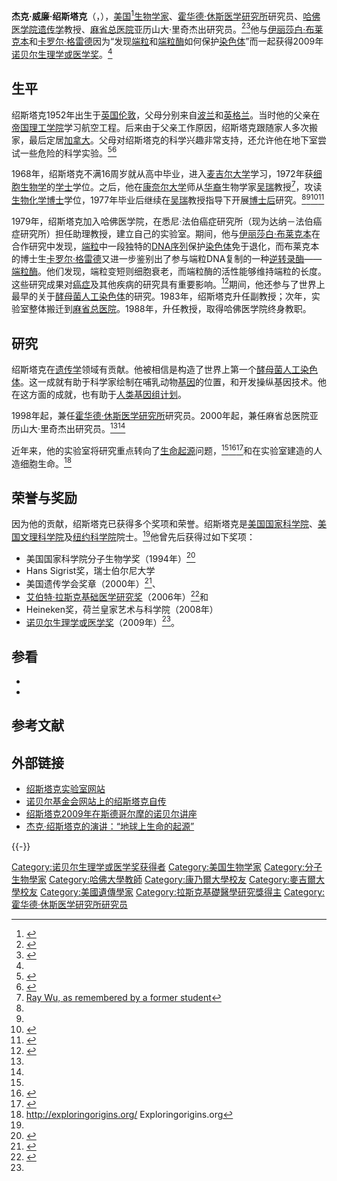 {{noteTA
|T=zh-hans:杰克·绍斯塔克; zh-hant:傑克·索斯塔克;
|1=zh-hans:绍斯塔克; zh-hant:索斯塔克;
}}
{{Infobox_Scientist
| name              = 杰克·绍斯塔克[[File:Nobel_prize_medal.svg|25px]]<br /><small>Jack William Szostak</small>
| image             = Nobel Prize 2009-Press Conference Physiology or Medicine-16.jpg
| image_width       = 
| caption           = 
| birth_date        = {{birth date and age|1952|11|09}}
| birth_place       = [[英国|英国]][[倫敦|倫敦]]
| death_date        = 
| death_place       = 
| residence         = [[美国|美国]][[马萨诸塞|马萨诸塞]]
| nationality       = {{USA}}/{{CAN}}
| field             = [[生物学|生物学]]
| known_for         = 
| work_institution  = [[哈佛医学院|哈佛医学院]]<br />[[霍华德·休斯医学研究所|霍华德·休斯医学研究所]]
| alma_mater        = [[麦吉尔大学|麦吉尔大学]]（学士）<br />[[康奈尔大学|康奈尔大学]]（博士）
| doctoral_advisor  = [[吴瑞|吴瑞]]
| doctoral_students = [[珍妮弗·道德纳|珍妮弗·道德纳]]
| prizes            = 美国国家科学院分子生物学奖(1994)<br />[[拉斯克奖|艾伯特·拉斯克基础医学研究奖]]（2006年）<br />[[诺贝尔生理学或医学奖|诺贝尔生理学或医学奖]]（2009年）
| religion          = 
| footnotes         = 
| URL               = 
}}
'''杰克·威廉·绍斯塔克'''（{{lang-en|'''Jack William Szostak'''}}，{{bd|1952年|11月9日|catIdx=Szostak, Jack}}），[[美国|美国]]<ref name="nobel_press">{{cite web |url=http://www.nobelprize.org/nobel_prizes/medicine/laureates/2009/press.html |title=The 2009 Nobel Prize in Physiology or Medicine - Press Release |publisher=[[诺贝尔基金会|诺贝尔基金会]] |date=2009年10月5日 |accessdate=2011年11月13日 |language=en |archive-date=2018年8月8日 |archive-url=https://web.archive.org/web/20180808073650/https://www.nobelprize.org/nobel_prizes/medicine/laureates/2009/press.html |dead-url=no }}</ref>[[生物学家|生物学家]]、[[霍华德·休斯医学研究所|霍华德·休斯医学研究所]]研究员、[[哈佛医学院|哈佛医学院]][[遗传学|遗传学]]教授、[[麻省总医院|麻省总医院]]亚历山大·里奇杰出研究员。<ref name="hhmi">{{cite web |url=http://www.hhmi.org/research/investigators/szostak_bio.html |title=HHMI Scientist Bio: Jack W. Szostak, Ph.D. |publisher=[[霍华德·休斯医学研究所|霍华德·休斯医学研究所]] |date= |accessdate=2011年11月13日 |language=en |archive-date=2013年6月1日 |archive-url=https://web.archive.org/web/20130601212258/http://www.hhmi.org/research/investigators/szostak_bio.html |dead-url=no }}</ref><ref name="lab">{{cite web |url=http://genetics.mgh.harvard.edu/szostakweb/people.html |title=Szostak Lab: People |publisher=绍斯塔克实验室 |date= |accessdate=2011年11月13日 |language=en |archive-date=2011年12月14日 |archive-url=https://web.archive.org/web/20111214055218/http://genetics.mgh.harvard.edu/szostakweb/people.html |dead-url=no }}</ref>他与[[伊丽莎白·布莱克本|伊丽莎白·布莱克本]]和[[卡罗尔·格雷德|卡罗尔·格雷德]]因为“发现[[端粒|端粒]]和[[端粒酶|端粒酶]]如何保护[[染色体|染色体]]”而一起获得2009年[[诺贝尔生理学或医学奖|诺贝尔生理学或医学奖]]。<ref name="nobel_press"/>

== 生平 ==
绍斯塔克1952年出生于[[英国|英国]][[伦敦|伦敦]]，父母分别来自[[波兰|波兰]]和[[英格兰|英格兰]]。当时他的父亲在[[帝国理工学院|帝国理工学院]]学习航空工程。后来由于父亲工作原因，绍斯塔克跟随家人多次搬家，最后定居[[加拿大|加拿大]]。父母对绍斯塔克的科学兴趣非常支持，还允许他在地下室尝试一些危险的科学实验。<ref name="nobel_bio">{{cite web |url=http://www.nobelprize.org/nobel_prizes/medicine/laureates/2009/szostak.html |title=Jack W. Szostak - Biographical |publisher=[[诺贝尔基金会|诺贝尔基金会]] |date= |accessdate=2011年11月13日 |language=en |archive-date=2013年5月13日 |archive-url=https://web.archive.org/web/20130513160227/http://www.nobelprize.org/nobel_prizes/medicine/laureates/2009/szostak.html |dead-url=no }}</ref><ref name="sinovision">{{cite web |url=http://www.sinovision.net/index.php?module=newspaper&act=details&col_id=331&news_id=171062 |title=探索生命起源之門——記諾貝爾奬獲得者杰克·紹斯塔克博士 |publisher=美国中文网，原载《僑報周末》 |date=2011年5月16日 |accessdate=2011年11月13日 |language= |archive-date=2020年9月14日 |archive-url=https://web.archive.org/web/20200914205830/http://www.sinovision.net/index.php?module=newspaper&act=details&col_id=331&news_id=171062 |dead-url=no }}</ref>

1968年，绍斯塔克不满16周岁就从高中毕业，进入[[麦吉尔大学|麦吉尔大学]]学习，1972年获[[细胞生物学|细胞生物学]]的[[学士|学士]]学位。之后，他在[[康奈尔大学|康奈尔大学]]师从[[华裔|华裔]]生物学家[[吴瑞|吴瑞]]教授<ref>[http://www.springerlink.com/content/g274621682085040/ Ray Wu, as remembered by a former student]{{Dead link|date=2020年2月 |bot=InternetArchiveBot |fix-attempted=yes }}</ref>，攻读[[生物化学|生物化学]][[博士|博士]]学位，1977年毕业后继续在[[吴瑞|吴瑞]]教授指导下开展[[博士后|博士后]]研究。<ref name="nobel_bio"/><ref name="sinovision"/><ref>{{cite journal en |author=Szostak, Jack |title=Ray Wu, as remembered by a former student |journal=Science in China Series C: Life Sciences |volume=52 |issue=2 |pages=108–110 |doi=10.1007/s11427-009-0023-6 |url=http://www.springerlink.com/content/g274621682085040/ |date=February 2009 }}{{Dead link|date=2020年2月 |bot=InternetArchiveBot |fix-attempted=yes }}{{En icon}}</ref><ref name="mgh">{{cite web|url=http://ccib.mgh.harvard.edu/vitas/SzostakCV.pdf |title=Curriculum Vitae of Jack W. Szostak |publisher=[[麻省总医院|麻省总医院]] |date= |accessdate=2011年11月13日 |language=en |format=PDF |deadurl=yes |archiveurl=https://web.archive.org/web/20080828190726/http://ccib.mgh.harvard.edu/vitas/SzostakCV.pdf |archivedate=2008年8月28日 }}</ref>

1979年，绍斯塔克加入哈佛医学院，在悉尼·法伯癌症研究所（现为达纳－法伯癌症研究所）担任助理教授，建立自己的实验室。期间，他与[[伊丽莎白·布莱克本|伊丽莎白·布莱克本]]在合作研究中发现，[[端粒|端粒]]中一段独特的[[DNA序列|DNA序列]]保护[[染色体|染色体]]免于退化，而布莱克本的博士生[[卡罗尔·格雷德|卡罗尔·格雷德]]又进一步鉴别出了参与端粒DNA复制的一种[[逆转录酶|逆转录酶]]——[[端粒酶|端粒酶]]。他们发现，端粒变短则细胞衰老，而端粒酶的活性能够维持端粒的长度。这些研究成果对[[癌症|癌症]]及其他疾病的研究具有重要影响。<ref name="sfbt">{{cite web |url=http://sanfrancisco.bizjournals.com/sanfrancisco/stories/2009/10/05/daily1.html |title=UCSF's Elizabeth Blackburn wins Nobel Prize |first=Ron |last=Leuty |publisher=San Francisco Business Times |date=2009年10月5日 |accessdate=2011年11月13日 |language=en |archive-date=2009年10月10日 |archive-url=https://web.archive.org/web/20091010025303/http://sanfrancisco.bizjournals.com/sanfrancisco/stories/2009/10/05/daily1.html |dead-url=no }}</ref>期间，他还参与了世界上最早的关于[[酵母菌人工染色体|酵母菌人工染色体]]的研究。1983年，绍斯塔克升任副教授；次年，实验室整体搬迁到[[麻省总医院|麻省总医院]]。1988年，升任教授，取得哈佛医学院终身教职。

== 研究 ==
绍斯塔克在[[遗传学|遗传学]]领域有贡献。他被相信是构造了世界上第一个[[酵母菌人工染色体|酵母菌人工染色体]]。这一成就有助于科学家绘制在哺乳动物[[基因|基因]]的位置，和开发操纵基因技术。他在这方面的成就，也有助于[[人类基因组计划|人类基因组计划]]。

1998年起，兼任[[霍华德·休斯医学研究所|霍华德·休斯医学研究所]]研究员。2000年起，兼任麻省总医院亚历山大·里奇杰出研究员。<ref name="hhmi"/><ref name="mgh"/>

近年来，他的实验室将研究重点转向了[[生命起源|生命起源]]问题，<ref name="nobel_bio"/><ref>{{cite web |url=http://www.hms.harvard.edu/dms/bbs/fac/szostak.php |title=Jack W. Szostak |publisher=哈佛医学院 |date= |accessdate=2011年11月13日 |language=en |archive-date=2021年3月9日 |archive-url=https://web.archive.org/web/20210309165940/https://www.hms.harvard.edu/dms/BBS/fac/Szostak.php |dead-url=no }}</ref><ref>{{cite web |url=http://exploringorigins.org/about.html |title=About the Exploring Origins Project |publisher=exploringorigins.org |date= |accessdate=2011年11月13日 |language=en |archive-date=2021年3月22日 |archive-url=https://web.archive.org/web/20210322111950/http://exploringorigins.org/about.html |dead-url=no }}</ref>和在实验室建造的人造细胞生命。<ref>http://exploringorigins.org/ {{Wayback|url=http://exploringorigins.org/ |date=20201231055008 }} Exploringorigins.org</ref>

== 荣誉与奖励 ==
因为他的贡献，绍斯塔克已获得多个奖项和荣誉。绍斯塔克是[[美国国家科学院|美国国家科学院]]、[[美国文理科学院|美国文理科学院]]及[[纽约科学院|纽约科学院]]院士。<ref name="hhmi"/>他曾先后获得过如下奖项：
* 美国国家科学院分子生物学奖（1994年）<ref>{{cite web |url=http://nas.nasonline.org/site/PageServer?pagename=AWARDS_molbio |title=NAS Award in Molecular Biology |publisher=[[美国国家科学院|美国国家科学院]] |date= |accessdate=2011年11月13日 |language=en |deadurl=yes |archiveurl=https://web.archive.org/web/20120722011217/http://nas.nasonline.org/site/PageServer?pagename=AWARDS_molbio |archivedate=2012年7月22日 }}</ref>
* Hans Sigrist奖，瑞士伯尔尼大学
* 美国遗传学会奖章（2000年）<ref>{{cite web |url=http://www.genetics-gsa.org/pages/pastawards.shtml |title=Past GSA Award Recipients |publisher=美国遗传学会 |date= |accessdate=2011年11月13日 |language=en |archive-url=https://web.archive.org/web/20170201221917/http://www.genetics-gsa.org/pages/pastawards.shtml |archive-date=2017年2月1日 |dead-url=yes }}</ref>、
* [[拉斯克奖|艾伯特·拉斯克基础医学研究奖]]（2006年）<ref>{{cite web |url=http://www.laskerfoundation.org/awards/2006basic.htm |title=2006 Basic Medical Research Award |publisher=拉斯克基金会 |date= |accessdate=2011年11月13日 |language=en |archive-date=2008年9月18日 |archive-url=https://web.archive.org/web/20080918121732/http://www.laskerfoundation.org/awards/2006basic.htm |dead-url=yes }}</ref>和
* Heineken奖，荷兰皇家艺术与科学院（2008年）
* [[诺贝尔生理学或医学奖|诺贝尔生理学或医学奖]]（2009年）<ref name="nobel_press"/>。

== 参看 ==
* {{link-en|RNA的生物学史|History of RNA biology}}
* {{link-en|RNA的生物学家列表|List of RNA biologists}}

== 参考文献 ==
{{reflist|2}}

== 外部链接 ==
{{Commonscat|Jack W. Szostak}}
* [http://genetics.mgh.harvard.edu/szostakweb/ 绍斯塔克实验室网站] {{Wayback|url=http://genetics.mgh.harvard.edu/szostakweb/ |date=20120113053330 }}{{En icon}}
* [http://www.nobelprize.org/nobel_prizes/medicine/laureates/2009/szostak.html 诺贝尔基金会网站上的绍斯塔克自传] {{Wayback|url=http://www.nobelprize.org/nobel_prizes/medicine/laureates/2009/szostak.html |date=20130513160227 }}{{En icon}}
* [http://www.nobelprize.org/mediaplayer/index.php?id=1218 绍斯塔克2009年在斯德哥尔摩的诺贝尔讲座] {{Wayback|url=http://www.nobelprize.org/mediaplayer/index.php?id=1218 |date=20170430222200 }}{{En icon}}
* [http://www.ibiology.org/ibioseminars/evolution-ecology/jack-szostak-part-1.html 杰克·绍斯塔克的演讲：“地球上生命的起源”] {{Wayback|url=http://www.ibiology.org/ibioseminars/evolution-ecology/jack-szostak-part-1.html |date=20170701154132 }}{{En icon}}

{{-}}
{{2009年诺贝尔奖获得者}}
{{诺贝尔生理学或医学奖获得者 (2001年－2025年)}}
{{阿尔伯特·拉斯克基础医学研究奖获得者}}

{{Authority control}}
{{DEFAULTSORT:Szostak, Jack W.}}
[[Category:诺贝尔生理学或医学奖获得者|Category:诺贝尔生理学或医学奖获得者]]
[[Category:美国生物学家|Category:美国生物学家]]
[[Category:分子生物學家|Category:分子生物學家]]
[[Category:哈佛大學教師|Category:哈佛大學教師]]
[[Category:康乃爾大學校友|Category:康乃爾大學校友]]
[[Category:麥吉爾大學校友|Category:麥吉爾大學校友]]
[[Category:美國遺傳學家|Category:美國遺傳學家]]
[[Category:拉斯克基礎醫學研究獎得主|Category:拉斯克基礎醫學研究獎得主]]
[[Category:霍华德·休斯医学研究所研究员|Category:霍华德·休斯医学研究所研究员]]